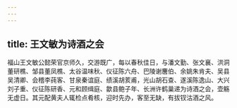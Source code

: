 ```yaml
---
---
---
```

title: 王文敏为诗酒之会
---



福山王文敏公懿荣官京师久，交游既广，每以春秋佳日，与潘文勤、张文襄、洪洞董研樵、邹县董凤樵、太谷温味秋、仪征陈六舟、巴陵谢麐伯、余姚朱肯夫、吴县吴清卿、会稽李莼客、甘泉秦谊庭、绩溪胡荄甫，光山胡石查、遂溪陈逸山、大兴刘子重、仪征陈研香、元和顾缉庭、歙县鲍子年、长洲许鹤巢递为诗酒之会，壶觞无虚日。其元配黄夫人辄检点肴核，迎时先办，客至无缺，有拔钗沽酒之风。